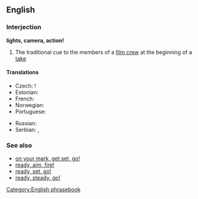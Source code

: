==English==

===Interjection===
'''lights, camera, action!'''

# The traditional cue to the members of a [[film crew]] at the beginning of a [[take]]

====Translations====
{{rftrans}}
{{trans-top|tradicional cue at a beginning of a take}}
* Czech: {{t-|cs|kamera, klapka, jedeme}}!
* Estonian: {{t|et|valgus, kaamera, võte!}}
* French: {{t-|fr|silence, moteur, action !}}
* Norwegian: {{t|no|lys, kamera, action!}}
* Portuguese: {{t|pt|luzes, câmera, ação!}}
{{trans-mid}}
* Russian: {{t|ru|свет, камера, мотор!|tr=svet, kamera, motor!}}
* Serbian: {{t|sr|Тон, камера, акција!|tr=Ton, kamera, akcija!|sc=Cyrl}},  {{t|sr|Светла, камера, акција!|tr=Svetla, kamera, akcija!|sc=Cyrl}}
{{trans-bottom}}

===See also===
* [[on your mark, get set, go!]]
* [[ready, aim, fire!]]
* [[ready, set, go!]]
* [[ready, steady, go!]]

[[Category:English phrasebook]]